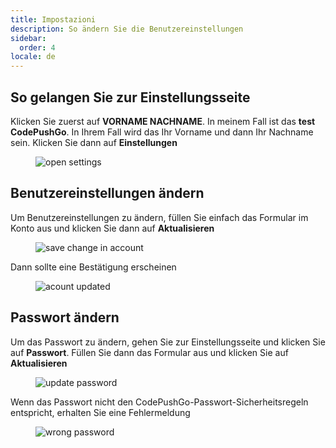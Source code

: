 ```yaml
---
title: Impostazioni
description: So ändern Sie die Benutzereinstellungen
sidebar:
  order: 4
locale: de
---
```


## So gelangen Sie zur Einstellungsseite

Klicken Sie zuerst auf **VORNAME NACHNAME**. In meinem Fall ist das **test CodePushGo**. In Ihrem Fall wird das Ihr Vorname und dann Ihr Nachname sein. Klicken Sie dann auf **Einstellungen**

<figure><img src="/settings-go.webp" alt="open settings" /><figcaption></figcaption></figure>

## Benutzereinstellungen ändern

Um Benutzereinstellungen zu ändern, füllen Sie einfach das Formular im Konto aus und klicken Sie dann auf **Aktualisieren**

<figure><img src="/account-save.webp" alt="save change in account" /><figcaption></figcaption></figure>

Dann sollte eine Bestätigung erscheinen

<figure><img src="/account-updated.webp" alt="acount updated" /><figcaption></figcaption></figure>

## Passwort ändern

Um das Passwort zu ändern, gehen Sie zur Einstellungsseite und klicken Sie auf **Passwort**. Füllen Sie dann das Formular aus und klicken Sie auf **Aktualisieren**

<figure><img src="/update-passwd.webp" alt="update password" /><figcaption></figcaption></figure>

Wenn das Passwort nicht den CodePushGo-Passwort-Sicherheitsregeln entspricht, erhalten Sie eine Fehlermeldung

<figure><img src="/passwd-error.webp" alt="wrong password" /><figcaption></figcaption></figure>